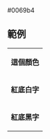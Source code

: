 <nowiki>#0069b4</nowiki><noinclude>
== 範例 ==
{|
|- style="color:{{ {{PAGENAME}} }}"
| '''這個顏色'''
|- style="background:{{ {{PAGENAME}} }}; color:white"
| '''紅底白字'''
|- style="background:{{ {{PAGENAME}} }}; color:black"
| '''紅底黑字'''
|}
[[Category:歐洲政黨顏色模板|{{PAGENAME}}]]

</noinclude>